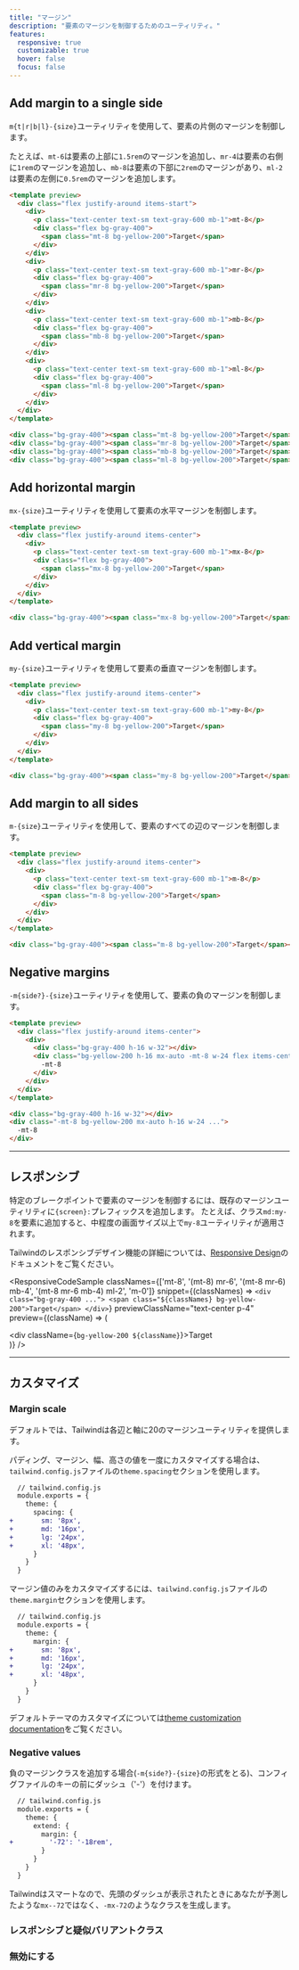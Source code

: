 ```yaml
---
title: "マージン"
description: "要素のマージンを制御するためのユーティリティ。"
features:
  responsive: true
  customizable: true
  hover: false
  focus: false
---
```




## Add margin to a single side

`m{t|r|b|l}-{size}`ユーティリティを使用して、要素の片側のマージンを制御します。

たとえば、`mt-6`は要素の上部に`1.5rem`のマージンを追加し、`mr-4`は要素の右側に`1rem`のマージンを追加し、`mb-8`は要素の下部に`2rem`のマージンがあり、`ml-2`は要素の左側に`0.5rem`のマージンを追加します。

```html
<template preview>
  <div class="flex justify-around items-start">
    <div>
      <p class="text-center text-sm text-gray-600 mb-1">mt-8</p>
      <div class="flex bg-gray-400">
        <span class="mt-8 bg-yellow-200">Target</span>
      </div>
    </div>
    <div>
      <p class="text-center text-sm text-gray-600 mb-1">mr-8</p>
      <div class="flex bg-gray-400">
        <span class="mr-8 bg-yellow-200">Target</span>
      </div>
    </div>
    <div>
      <p class="text-center text-sm text-gray-600 mb-1">mb-8</p>
      <div class="flex bg-gray-400">
        <span class="mb-8 bg-yellow-200">Target</span>
      </div>
    </div>
    <div>
      <p class="text-center text-sm text-gray-600 mb-1">ml-8</p>
      <div class="flex bg-gray-400">
        <span class="ml-8 bg-yellow-200">Target</span>
      </div>
    </div>
  </div>
</template>

<div class="bg-gray-400"><span class="mt-8 bg-yellow-200">Target</span></div>
<div class="bg-gray-400"><span class="mr-8 bg-yellow-200">Target</span></div>
<div class="bg-gray-400"><span class="mb-8 bg-yellow-200">Target</span></div>
<div class="bg-gray-400"><span class="ml-8 bg-yellow-200">Target</span></div>
```

## Add horizontal margin

`mx-{size}`ユーティリティを使用して要素の水平マージンを制御します。

```html
<template preview>
  <div class="flex justify-around items-center">
    <div>
      <p class="text-center text-sm text-gray-600 mb-1">mx-8</p>
      <div class="flex bg-gray-400">
        <span class="mx-8 bg-yellow-200">Target</span>
      </div>
    </div>
  </div>
</template>

<div class="bg-gray-400"><span class="mx-8 bg-yellow-200">Target</span></div>
```

## Add vertical margin

`my-{size}`ユーティリティを使用して要素の垂直マージンを制御します。

```html
<template preview>
  <div class="flex justify-around items-center">
    <div>
      <p class="text-center text-sm text-gray-600 mb-1">my-8</p>
      <div class="flex bg-gray-400">
        <span class="my-8 bg-yellow-200">Target</span>
      </div>
    </div>
  </div>
</template>

<div class="bg-gray-400"><span class="my-8 bg-yellow-200">Target</span></div>
```

## Add margin to all sides

`m-{size}`ユーティリティを使用して、要素のすべての辺のマージンを制御します。

```html
<template preview>
  <div class="flex justify-around items-center">
    <div>
      <p class="text-center text-sm text-gray-600 mb-1">m-8</p>
      <div class="flex bg-gray-400">
        <span class="m-8 bg-yellow-200">Target</span>
      </div>
    </div>
  </div>
</template>

<div class="bg-gray-400"><span class="m-8 bg-yellow-200">Target</span></div>
```

## Negative margins

`-m{side?}-{size}`ユーティリティを使用して、要素の負のマージンを制御します。

```html
<template preview>
  <div class="flex justify-around items-center">
    <div>
      <div class="bg-gray-400 h-16 w-32"></div>
      <div class="bg-yellow-200 h-16 mx-auto -mt-8 w-24 flex items-center justify-center">
        -mt-8
      </div>
    </div>
  </div>
</template>

<div class="bg-gray-400 h-16 w-32"></div>
<div class="-mt-8 bg-yellow-200 mx-auto h-16 w-24 ...">
  -mt-8
</div>
```

---

## レスポンシブ

特定のブレークポイントで要素のマージンを制御するには、既存のマージンユーティリティに`{screen}:`プレフィックスを追加します。
たとえば、クラス`md:my-8`を要素に追加すると、中程度の画面サイズ以上で`my-8`ユーティリティが適用されます。

Tailwindのレスポンシブデザイン機能の詳細については、[Responsive Design](/docs/responsive-design)のドキュメントをご覧ください。

<ResponsiveCodeSample
  classNames={['mt-8', '(mt-8) mr-6', '(mt-8 mr-6) mb-4', '(mt-8 mr-6 mb-4) ml-2', 'm-0']}
  snippet={(classNames) => `
    <div class="bg-gray-400 ...">
      <span class="${classNames} bg-yellow-200">Target</span>
    </div>
  `}
  previewClassName="text-center p-4"
  preview={(className) => (
    <div className="inline-block bg-gray-400">
      <div className={`bg-yellow-200 ${className}`}>Target</div>
    </div>
  )}
/>

---

## カスタマイズ

### Margin scale

デフォルトでは、Tailwindは各辺と軸に20のマージンユーティリティを提供します。

パディング、マージン、幅、高さの値を一度にカスタマイズする場合は、`tailwind.config.js`ファイルの`theme.spacing`セクションを使用します。

```diff
  // tailwind.config.js
  module.exports = {
    theme: {
      spacing: {
+       sm: '8px',
+       md: '16px',
+       lg: '24px',
+       xl: '48px',
      }
    }
  }
```

マージン値のみをカスタマイズするには、`tailwind.config.js`ファイルの`theme.margin`セクションを使用します。

```diff
  // tailwind.config.js
  module.exports = {
    theme: {
      margin: {
+       sm: '8px',
+       md: '16px',
+       lg: '24px',
+       xl: '48px',
      }
    }
  }
```

デフォルトテーマのカスタマイズについては[theme customization documentation](/docs/theme#customizing-the-default-theme)をご覧ください。

### Negative values

負のマージンクラスを追加する場合(`-m{side?}-{size}`の形式をとる)、コンフィグファイルのキーの前にダッシュ（'-'）を付けます。

```diff
  // tailwind.config.js
  module.exports = {
    theme: {
      extend: {
        margin: {
+         '-72': '-18rem',
        }
      }
    }
  }
```

Tailwindはスマートなので、先頭のダッシュが表示されたときにあなたが予測したような`mx--72`ではなく、`-mx-72`のようなクラスを生成します。

### レスポンシブと疑似バリアントクラス

<Variants plugin="margin" />

### 無効にする

<Disabling plugin="margin" />
